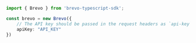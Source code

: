 ```typescript index.ts
import { Brevo } from 'brevo-typescript-sdk';

const brevo = new Brevo({
    // The API key should be passed in the request headers as `api-key` for authentication.
    apiKey: "API_KEY"
})
```